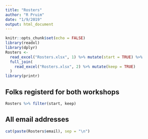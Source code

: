 ```yaml
---
title: "Rosters"
author: "R Pruim"
date: "1/9/2019"
output: html_document
---
```


```r
knitr::opts_chunk$set(echo = FALSE)
library(readxl)
library(dplyr)
Rosters <-
  read_excel("Rosters.xlsx", 1) %>% mutate(start = TRUE) %>%
  full_join(
    read_excel("Rosters.xlsx", 2) %>% mutate(keep = TRUE)
  )
library(printr)
```

## Folks registerd for both workshops

```r
Rosters %>% filter(start, keep)
```

## All email addresses

```r
cat(paste(Rosters$email), sep = "\n")
```
